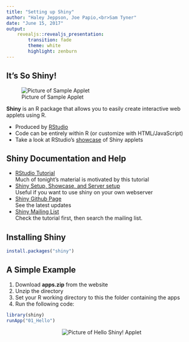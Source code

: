 ```yaml
---
title: "Setting up Shiny"
author: "Haley Jeppson, Joe Papio,<br>Sam Tyner"
date: "June 15, 2017"
output: 
    revealjs::revealjs_presentation:
        transition: fade
        theme: white
        highlight: zenburn
---
```


## It's So Shiny!

![Picture of Sample Applet](images/SampleAppImage.png)

**Shiny** is an R package that allows you to easily create interactive web applets using R. 

- Produced by [RStudio](http://shiny.rstudio.com)
- Code can be entirely within R (or customize with HTML/JavaScript)
- Take a look at RStudio's [showcase](http://shiny.rstudio.com/gallery/) of Shiny applets

## Shiny Documentation and Help

- [RStudio Tutorial](http://shiny.rstudio.com/tutorial/)  
Much of tonight's material is motivated by this tutorial
- [Shiny Setup, Showcase, and Server setup](http://shiny.rstudio.com)  
Useful if you want to use shiny on your own webserver
- [Shiny Github Page](https://github.com/rstudio/shiny)  
See the latest updates
- [Shiny Mailing List](https://groups.google.com/forum/#!forum/shiny-discuss)  
Check the tutorial first, then search the mailing list.

## Installing Shiny

```r
install.packages("shiny")
```

## A Simple Example

1. Download **apps.zip** from the website
2. Unzip the directory
3. Set your R working directory to this the folder containing the apps
4. Run the following code:

```r
library(shiny)
runApp("01_Hello")
```
<center>
<img src="images/HelloShinyScreenshot.png" alt="Picture of Hello Shiny! Applet">
</center>
